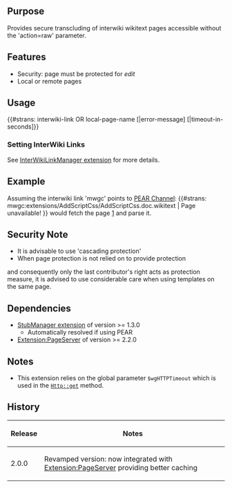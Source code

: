 {{Extension
|name        = SecureTransclusion
|status      = stable
|type1       = parser function
|author      = [[user:jldupont|Jean-Lou Dupont]]
|image       =
|version     = 2.0.0
|update      =
|mediawiki   = 1.11, 1.12
|download    = [http://mediawiki.googlecode.com/svn/tags/SecureTransclusion SVN]
|readme      =
|changelog   = See SVN ($Id$)
|description = Provides secure transcluding of interwiki wikitext pages accessible without the 'action=raw' parameter.
|parameters  =
|rights      =
|example     =
}}
== Purpose==
Provides secure transcluding of interwiki wikitext pages accessible without the 'action=raw' parameter.

== Features ==
* Security: page must be protected for ''edit''
* Local or remote pages

== Usage ==
<nowiki>{{#strans: interwiki-link OR local-page-name [|error-message] [|timeout-in-seconds]}}</nowiki>

=== Setting InterWiki Links ===
See [[Extension:InterWikiLinkManager|InterWikiLinkManager extension]] for more details.

== Example ==
Assuming the interwiki link 'mwgc' points to [http://mediawiki.googlecode.com/svn/trunk PEAR Channel]:
<nowiki>{{#strans: mwgc:extensions/AddScriptCss/AddScriptCss.doc.wikitext | Page unavailable! }}</nowiki> would fetch the page 
[http://mediawiki.googlecode.com/svn/trunk/extensions/AddScriptCss/AddScriptCss.doc.wikitext] and parse it.

== Security Note ==
* It is advisable to use 'cascading protection'
* When page protection is not relied on to provide protection 
and consequently only the last contributor's right acts as protection measure, it is advised to use
considerable care when using templates on the same page.

== Dependencies ==
* [[Extension:StubManager|StubManager extension]] of version >= 1.3.0
** Automatically resolved if using PEAR
* [[Extension:PageServer]] of version >= 2.2.0

== Notes ==
* This extension relies on the global parameter <code>$wgHTTPTimeout</code> which is used in the <code>Http::get</code> method.

{{Pear|SecureTransclusion}}

== History ==
{|class='datatable'
! Release !! Notes
|-
| 2.0.0 || Revamped version: now integrated with [[Extension:PageServer]] providing better caching
|}
